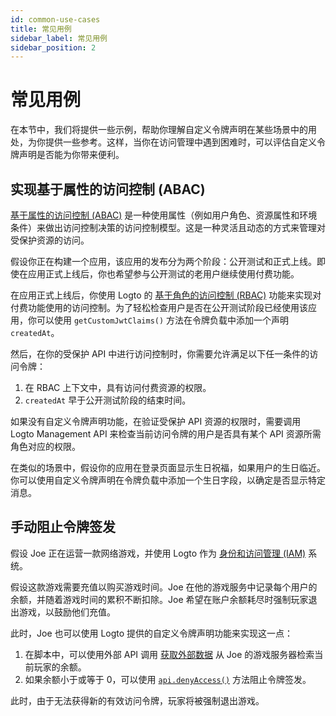 ```yaml
---
id: common-use-cases
title: 常见用例
sidebar_label: 常见用例
sidebar_position: 2
---
```


# 常见用例

在本节中，我们将提供一些示例，帮助你理解自定义令牌声明在某些场景中的用处，为你提供一些参考。这样，当你在访问管理中遇到困难时，可以评估自定义令牌声明是否能为你带来便利。

## 实现基于属性的访问控制 (ABAC)

[基于属性的访问控制 (ABAC)](https://auth.wiki/abac) 是一种使用属性（例如用户角色、资源属性和环境条件）来做出访问控制决策的访问控制模型。这是一种灵活且动态的方式来管理对受保护资源的访问。

假设你正在构建一个应用，该应用的发布分为两个阶段：公开测试和正式上线。即使在应用正式上线后，你也希望参与公开测试的老用户继续使用付费功能。

在应用正式上线后，你使用 Logto 的 [基于角色的访问控制 (RBAC)](https://auth.wiki/rbac) 功能来实现对付费功能使用的访问控制。为了轻松检查用户是否在公开测试阶段已经使用该应用，你可以使用 `getCustomJwtClaims()` 方法在令牌负载中添加一个声明 `createdAt`。

然后，在你的受保护 API 中进行访问控制时，你需要允许满足以下任一条件的访问令牌：

1. 在 RBAC 上下文中，具有访问付费资源的权限。
2. `createdAt` 早于公开测试阶段的结束时间。

如果没有自定义令牌声明功能，在验证受保护 API 资源的权限时，需要调用 Logto Management API 来检查当前访问令牌的用户是否具有某个 API 资源所需角色对应的权限。

在类似的场景中，假设你的应用在登录页面显示生日祝福，如果用户的生日临近。你可以使用自定义令牌声明在令牌负载中添加一个生日字段，以确定是否显示特定消息。

## 手动阻止令牌签发

假设 Joe 正在运营一款网络游戏，并使用 Logto 作为 [身份和访问管理 (IAM)](https://auth.wiki/iam) 系统。

假设这款游戏需要充值以购买游戏时间。Joe 在他的游戏服务中记录每个用户的余额，并随着游戏时间的累积不断扣除。Joe 希望在账户余额耗尽时强制玩家退出游戏，以鼓励他们充值。

此时，Joe 也可以使用 Logto 提供的自定义令牌声明功能来实现这一点：

1. 在脚本中，可以使用外部 API 调用 [获取外部数据](/developers/custom-token-claims/create-script/#step-3-fetch-external-data) 从 Joe 的游戏服务器检索当前玩家的余额。
2. 如果余额小于或等于 0，可以使用 [`api.denyAccess()`](/developers/custom-token-claims/create-script/#api) 方法阻止令牌签发。

此时，由于无法获得新的有效访问令牌，玩家将被强制退出游戏。

